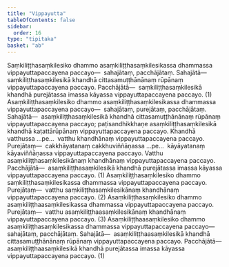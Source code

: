 ```yaml
---
title: "Vippayutta"
tableOfContents: false
sidebar:
  order: 16
type: "tipitaka"
basket: "ab"
---
```



<DynamicBreadcrumb />

<Division number="25">

<Paragraph number="2889">
Saṃkiliṭṭhasaṃkilesiko dhammo asaṃkiliṭṭhasaṃkilesikassa dhammassa vippayuttapaccayena paccayo—  sahajātaṃ, pacchājātaṃ. <Emphasis>Sahajātā</Emphasis>—  saṃkiliṭṭhasaṃkilesikā khandhā cittasamuṭṭhānānaṃ rūpānaṃ vippayuttapaccayena paccayo. <Emphasis>Pacchājātā</Emphasis>—  saṃkiliṭṭhasaṃkilesikā khandhā purejātassa imassa kāyassa vippayuttapaccayena paccayo. (1)
</Paragraph>

<Paragraph number="2890">
Asaṃkiliṭṭhasaṃkilesiko dhammo asaṃkiliṭṭhasaṃkilesikassa dhammassa vippayuttapaccayena paccayo—  sahajātaṃ, purejātaṃ, pacchājātaṃ. <Emphasis>Sahajātā</Emphasis>—  asaṃkiliṭṭhasaṃkilesikā khandhā cittasamuṭṭhānānaṃ rūpānaṃ vippayuttapaccayena paccayo; paṭisandhikkhaṇe asaṃkiliṭṭhasaṃkilesikā khandhā kaṭattārūpānaṃ vippayuttapaccayena paccayo. Khandhā vatthussa …pe…  vatthu khandhānaṃ vippayuttapaccayena paccayo. <Emphasis>Purejātaṃ</Emphasis>—  cakkhāyatanaṃ cakkhuviññāṇassa …pe…  kāyāyatanaṃ kāyaviññāṇassa vippayuttapaccayena paccayo. Vatthu asaṃkiliṭṭhasaṃkilesikānaṃ khandhānaṃ vippayuttapaccayena paccayo. <Emphasis>Pacchājātā</Emphasis>—  asaṃkiliṭṭhasaṃkilesikā khandhā purejātassa imassa kāyassa vippayuttapaccayena paccayo. (1)
</Paragraph>

<Paragraph number="2891">
Asaṃkiliṭṭhasaṃkilesiko dhammo saṃkiliṭṭhasaṃkilesikassa dhammassa vippayuttapaccayena paccayo. <Emphasis>Purejātaṃ</Emphasis>—  vatthu saṃkiliṭṭhasaṃkilesikānaṃ khandhānaṃ vippayuttapaccayena paccayo. (2)
</Paragraph>

<Paragraph number="2892">
Asaṃkiliṭṭhasaṃkilesiko dhammo asaṃkiliṭṭhaasaṃkilesikassa dhammassa vippayuttapaccayena paccayo. <Emphasis>Purejātaṃ</Emphasis>—  vatthu asaṃkiliṭṭhaasaṃkilesikānaṃ khandhānaṃ vippayuttapaccayena paccayo. (3)
</Paragraph>

<Paragraph number="2893">
Asaṃkiliṭṭhaasaṃkilesiko dhammo asaṃkiliṭṭhasaṃkilesikassa dhammassa vippayuttapaccayena paccayo—  sahajātaṃ, pacchājātaṃ. <Emphasis>Sahajātā</Emphasis>—  asaṃkiliṭṭhaasaṃkilesikā khandhā cittasamuṭṭhānānaṃ rūpānaṃ vippayuttapaccayena paccayo. <Emphasis>Pacchājātā</Emphasis>—  asaṃkiliṭṭhaasaṃkilesikā khandhā purejātassa imassa kāyassa vippayuttapaccayena paccayo. (1)
</Paragraph>
</Division>